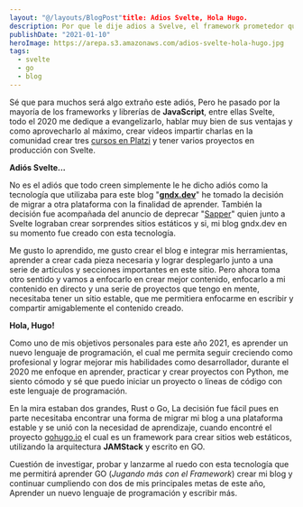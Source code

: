 ```yaml
---
layout: "@/layouts/BlogPost"title: Adios Svelte, Hola Hugo.
description: Por que le dije adios a Svelve, el framework prometedor que permite crear sorprentes aplicaciones web.
publishDate: "2021-01-10"
heroImage: https://arepa.s3.amazonaws.com/adios-svelte-hola-hugo.jpg
tags:
  - svelte
  - go
  - blog
---
```


Sé que para muchos será algo extraño este adiós, Pero he pasado por la mayoría de los frameworks y librerías de **JavaScript**, entre ellas Svelte, todo el 2020 me dedique a evangelizarlo, hablar muy bien de sus ventajas y como aprovecharlo al máximo, crear videos impartir charlas en la comunidad crear tres [cursos en Platzi](https://platzi.com/teachers/gndx) y tener varios proyectos en producción con Svelte.

**Adiós Svelte...**

No es el adiós que todo creen simplemente le he dicho adiós como la tecnología que utilizaba para este blog "**[gndx.dev](https://gndx.dev)**" he tomado la decisión de migrar a otra plataforma con la finalidad de aprender. También la decisión fue acompañada del anuncio de deprecar "[Sapper](https://www.youtube.com/watch?v=vHHLLJA0b70&t=24060s)" quien junto a Svelte lograban crear sorprendes sitios estáticos y si, mi blog gndx.dev en su momento fue creado con esta tecnología.

Me gusto lo aprendido, me gusto crear el blog e integrar mis herramientas, aprender a crear cada pieza necesaria y lograr desplegarlo junto a una serie de artículos y secciones importantes en este sitio. Pero ahora toma otro sentido y vamos a enfocarlo en crear mejor contenido, enfocarlo a mi contenido en directo y una serie de proyectos que tengo en mente, necesitaba tener un sitio estable, que me permitiera enfocarme en escribir y compartir amigablemente el contenido creado.

**Hola, Hugo!**

Como uno de mis objetivos personales para este año 2021, es aprender un nuevo lenguaje de programación, el cual me permita seguir creciendo como profesional y lograr mejorar mis habilidades como desarrollador, durante el 2020 me enfoque en aprender, practicar y crear proyectos con Python, me siento cómodo y sé que puedo iniciar un proyecto o líneas de código con este lenguaje de programación.

En la mira estaban dos grandes, Rust o Go, La decisión fue fácil pues en parte necesitaba encontrar una forma de migrar mi blog a una plataforma estable y se unió con la necesidad de aprendizaje, cuando encontré el proyecto [gohugo.io](https://gohugo.io) el cual es un framework para crear sitios web estáticos, utilizando la arquitectura **JAMStack** y escrito en GO.

Cuestión de investigar, probar y lanzarme al ruedo con esta tecnología que me permitirá aprender GO (_Jugando más con el Framework_) crear mi blog y continuar cumpliendo con dos de mis principales metas de este año, Aprender un nuevo lenguaje de programación y escribir más.
